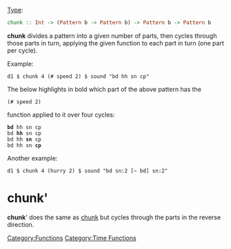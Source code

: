 {{DISPLAYTITLE:chunk}} 
[[Type signature|Type]]: <syntaxhighlight lang="haskell" inline>chunk :: Int -> (Pattern b -> Pattern b) -> Pattern b -> Pattern b</syntaxhighlight>

'''chunk''' divides a pattern into a given number of parts, then cycles through those parts in turn, applying the given function to each part in turn (one part per cycle).

Example:

<source>
d1 $ chunk 4 (# speed 2) $ sound "bd hh sn cp"
</source>

The below highlights in bold which part of the above pattern has the <source inline>(# speed 2)</source> function applied to it over four cycles:

 '''bd''' hh sn cp
 bd '''hh''' sn cp
 bd hh '''sn''' cp
 bd hh sn '''cp'''

Another example:

<source>
d1 $ chunk 4 (hurry 2) $ sound "bd sn:2 [~ bd] sn:2"
</source>

= chunk' =

'''chunk'''' does the same as [[chunk]] but cycles through the parts in the reverse direction.

[[Category:Functions]] [[Category:Time Functions]]